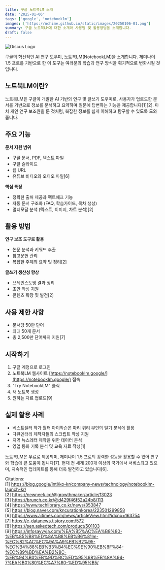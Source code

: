 ```yaml
---
title: 구글 노트북LM 소개
date: '2025-01-06'
tags: ['google', 'notebooklm']
images: ['https://nchime.github.io/static/images/20250106-01.png']
summary: 구글 노트북LM에 대한 소개와 사용법 및 활용방법을 소개합니다. 
draft: false
---
```


![Discus Logo](/static/images/20250106-01.png)

구글의 혁신적인 AI 연구 도우미, 노트북LM(NotebookLM)을 소개합니다. 제미나이 1.5 프로를 기반으로 한 이 도구는 여러분의 학습과 연구 방식을 획기적으로 변화시킬 것입니다.

## 노트북LM이란?

노트북LM은 구글이 개발한 AI 기반의 연구 및 글쓰기 도우미로, 사용자가 업로드한 문서를 기반으로 정보를 분석하고 요약하며 질문에 답변하는 기능을 제공합니다[1][2]. 마치 개인 연구 보조원을 둔 것처럼, 복잡한 정보를 쉽게 이해하고 탐구할 수 있도록 도와줍니다.

## 주요 기능

**문서 지원 범위**
- 구글 문서, PDF, 텍스트 파일
- 구글 슬라이드
- 웹 URL
- 유튜브 비디오와 오디오 파일[6]

**핵심 특징**
- 정확한 출처 제공과 팩트체크 기능
- 자동 문서 구조화 (FAQ, 학습가이드, 목차 생성)
- 멀티모달 분석 (텍스트, 이미지, 차트 분석)[2]

## 활용 방법

**연구 보조 도구로 활용**
- 논문 분석과 키워드 추출
- 참고문헌 관리
- 복잡한 주제의 요약 및 정리[2]

**글쓰기 생산성 향상**
- 브레인스토밍 결과 정리
- 초안 작성 지원
- 콘텐츠 확장 및 발전[2]

## 사용 제한 사항

- 문서당 50만 단어
- 최대 50개 문서
- 총 2,500만 단어까지 지원[7]

## 시작하기

1. 구글 계정으로 로그인
2. 노트북LM 웹사이트 [https://notebooklm.google/](https://notebooklm.google/) 접속
3. "Try NotebookLM" 클릭
4. 새 노트북 생성
5. 원하는 자료 업로드[9]

## 실제 활용 사례

- 베스트셀러 작가 월터 아이작슨은 마리 퀴리 부인의 일기 분석에 활용
- 다큐멘터리 제작자들의 스크립트 작성 지원
- 지역 뉴스레터 제작을 위한 데이터 분석
- 영업 통화 기록 분석 및 교육 자료 작성[1]

노트북LM은 무료로 제공되며, 제미나이 1.5 프로의 강력한 성능을 활용할 수 있어 연구와 학습에 큰 도움이 됩니다[7]. 현재 전 세계 200개 이상의 국가에서 서비스되고 있으며, 지속적인 업데이트를 통해 더욱 발전하고 있습니다[6].

Citations:  
[1] https://blog.google/intl/ko-kr/company-news/technology/notebooklm-launch-kr/  
[2] https://newneek.co/@growthmaker/article/13023  
[3] https://brunch.co.kr/@d429f46f52a24b8/113  
[4] https://www.techlibrary.co.kr/news/353847  
[5] https://blog.naver.com/kncurationkorea/223501299858  
[6] https://www.aitimes.com/news/articleView.html?idxno=163754  
[7] https://e-datanews.tistory.com/572  
[8] https://sen.askedtech.com/product/501103  
[9] https://infosavvyja.com/%EA%B5%AC%EA%B8%80-%EB%85%B8%ED%8A%B8%EB%B6%81lm-%EC%82%AC%EC%9A%A9%EB%B2%95-%EC%B4%88%EB%B3%B4%EC%9E%90%EB%8F%84-%EC%89%BD%EA%B2%8C-%EB%94%B0%EB%9D%BC%ED%95%98%EB%8A%94-7%EA%B0%80%EC%A7%80-%ED%95%B5/